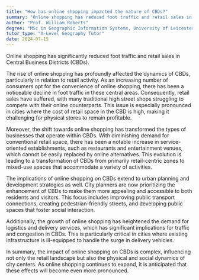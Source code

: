 ```yaml
---
title: "How has online shopping impacted the nature of CBDs?"
summary: "Online shopping has reduced foot traffic and retail sales in Central Business Districts (CBDs), impacting traditional brick-and-mortar stores and altering shopping behaviors."
author: "Prof. William Roberts"
degree: "MSc in Geographic Information Systems, University of Leicester"
tutor_type: "A-Level Geography Tutor"
date: 2024-07-15
---
```


Online shopping has significantly reduced foot traffic and retail sales in Central Business Districts (CBDs).

The rise of online shopping has profoundly affected the dynamics of CBDs, particularly in relation to retail activity. As an increasing number of consumers opt for the convenience of online shopping, there has been a noticeable decline in foot traffic in these central areas. Consequently, retail sales have suffered, with many traditional high street shops struggling to compete with their online counterparts. This issue is especially pronounced in cities where the cost of retail space in the CBD is high, making it challenging for physical stores to remain profitable.

Moreover, the shift towards online shopping has transformed the types of businesses that operate within CBDs. With diminishing demand for conventional retail space, there has been a notable increase in service-oriented establishments, such as restaurants and entertainment venues, which cannot be easily replaced by online alternatives. This evolution is leading to a transformation of CBDs from primarily retail-centric zones to mixed-use spaces that accommodate a variety of activities.

The implications of online shopping on CBDs extend to urban planning and development strategies as well. City planners are now prioritizing the enhancement of CBDs to make them more appealing and accessible to both residents and visitors. This focus includes improving public transport connections, creating pedestrian-friendly streets, and developing public spaces that foster social interaction.

Additionally, the growth of online shopping has heightened the demand for logistics and delivery services, which has significant implications for traffic and congestion in CBDs. This is particularly critical in cities where existing infrastructure is ill-equipped to handle the surge in delivery vehicles.

In summary, the impact of online shopping on CBDs is complex, influencing not only the retail landscape but also the physical and social dynamics of city centers. As online shopping continues to expand, it is anticipated that these effects will become even more pronounced.
    